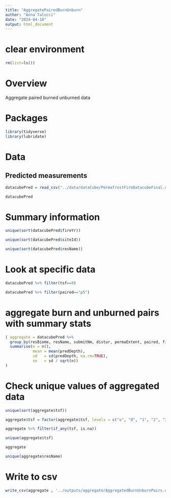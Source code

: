 ```yaml
---
title: "AggregatePairedBurnUnburn"
author: "Anna Talucci"
date: "2024-04-18"
output: html_document
---
```


# clear environment
```r
rm(list=ls())
```

# Overview
Aggregate paired burned unburned data


# Packages

```r
library(tidyverse)
library(lubridate)
```


# Data

## Predicted measurements
```r
datacubePred = read_csv("../data/dataCube/PermafrostFireDatacubeFinal.csv")
```

```r
datacubePred
```

# Summary information

```r
unique(sort(datacubePred$fireYr))
```
```r
unique(sort(datacubePred$siteId))
```

```r
unique(sort(datacubePred$resName))
```

# Look at specific data
```r
datacubePred %>% filter(tsf==0)
```

```r
datacubePred %>% filter(paired=="p5")
```

# aggregate burn and unburned pairs with summary stats

```r
( aggregate = datacubePred %>% 
  group_by(resBiome, resName, submitNm, distur, permaExtent, paired, fireYr, tsf) %>%
  summarise(n = n(),
            mean = mean(predDepth),
            sd   = sd(predDepth, na.rm=TRUE),
            se   = sd / sqrt(n))
)
```

# Check unique values of aggregated data

```r
unique(sort(aggregate$tsf))
```

```r
aggregate$tsf = factor(aggregate$tsf, levels = c("u", "0", "1", "2", "3", "4", "5", "6", "7", "8", "9", "10", "11", "12", "13", "14", "15", "16", "17","19", "20", "21", "29", "30", "31", "32",  "33", "35", "36", "39", "40", "41", "45", "46", "47", "48", "49", "50", "52", "114"))
```


```r
aggregate %>% filter(if_any(tsf, is.na))
```

```r
unique(aggregate$tsf)
```

```r
aggregate 
```

```r
unique(aggregate$resName)
```

# Write to csv

```r
write_csv(aggregate , '../outputs/aggregate/AggregatedBurnUnburnPairs.csv')
```


